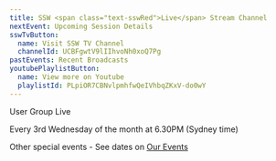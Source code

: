 ```yaml
---
title: SSW <span class="text-sswRed">Live</span> Stream Channel
nextEvent: Upcoming Session Details
sswTvButton:
  name: Visit SSW TV Channel
  channelId: UCBFgwtV9lIIhvoNh0xoQ7Pg
pastEvents: Recent Broadcasts
youtubePlaylistButton:
  name: View more on Youtube
  playlistId: PLpiOR7CBNvlpmhfwQeIVhbqZKxV-do0wY
---
```


User Group Live

Every 3rd Wednesday of the month at 6.30PM (Sydney time)

Other special events - See dates on [Our Events](https://www.ssw.com.au/events/)
